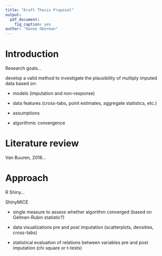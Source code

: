```yaml
---
title: "Draft Thesis Proposal"
output: 
  pdf_document: 
    fig_caption: yes
author: "Hanne Oberman"
---
```


# Introduction

Research goals...

develop a valid method to investigate the plausibility of multiply imputed data based on: 

- models (imputation and non-response)

- data features (cross-tabs, point estimates, aggregate statistics, etc.)

- assumptions

- algorithmic convergence


# Literature review

Van Buuren, 2018...

# Approach

R Shiny...

ShinyMICE

- single measure to assess whether algorithm converged (based on Gelman-Rubin statistic?)

- data visualizations pre and post imputation (scatterplots, densities, cross-tabs)

- statistical evaluation of relations between variables pre and post imputation (chi square or t-tests)